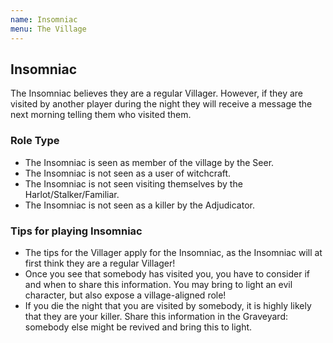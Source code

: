 ```yaml
---
name: Insomniac
menu: The Village
---
```


## Insomniac

The Insomniac believes they are a regular Villager. However, if they are
visited by another player during the night they will receive a message
the next morning telling them who visited them.

### Role Type

  - The Insomniac is seen as member of the village by the Seer.
  - The Insomniac is not seen as a user of witchcraft.
  - The Insomniac is not seen visiting themselves by the
    Harlot/Stalker/Familiar.
  - The Insomniac is not seen as a killer by the Adjudicator.

### Tips for playing Insomniac

  - The tips for the Villager apply for the Insomniac, as the Insomniac
    will at first think they are a regular Villager\!
  - Once you see that somebody has visited you, you have to consider if
    and when to share this information. You may bring to light an evil
    character, but also expose a village-aligned role\!
  - If you die the night that you are visited by somebody, it is highly
    likely that they are your killer. Share this information in the
    Graveyard: somebody else might be revived and bring this to light.
